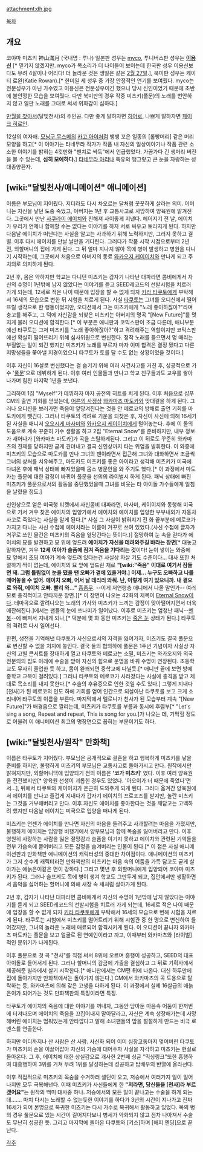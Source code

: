 attachment:dh.jpg

[[목차]]
== 개요 ==
코야마 미츠키 神山滿月 (국내명 : 루나) 일본판 성우는 [[myco]], 투니버스판 성우는 '''[[이용신]]''' [* 믿기지 않겠지만. myco가 목소리가 더 나이들어 보이는데 한국판 성우 이용신보다도 무려 4살이나 어리다! 더 놀라운 것은 생일은 같은 [[2월 27일]].], 북미판 성우는 케이티 로완(Katie Rowan).[* 한미일 세 성우 중 가장 안정적인 연기를 보여줬다. myco는 전문성우가 아닌 가수였고 이용신은 전문성우이긴 했으나 당시 신인이었기 때문에 초반에 불안정한 모습을 보여줬다. 다만 북미판의 경우 작중 미츠키(풀문)의 노래를 번안하지 않고 일판 노래를 그대로 써서 위화감이 심하다.]

[[만월을 찾아서]](달빛천사)의 주인공. 다만 좋게 말하자면 [[히어로]], 나쁘게 말하자면 [[페이크 히로인]].

12살의 여자애. [[모닝구 무스메]]의 [[카고 아이]]처럼 뱅뱅 꼬은 일종의 [롤빵머리] 같은 머리모양을 하고[* 이 이야기는 타네무라 작가가 작품 내 자신의 일상이야기나 작품 관련 소소한 이야기를 밝히는 4컷만화 "펜치로 싹둑"에서 언급했었다. 가끔가다 긴 생머리 버전을 볼 수 있는데, '''심히 모에하다.'''] [[타네무라 아리나]] 특유의 땡그랗고 큰 눈을 자랑하는 성대종양환자.

== [wiki:"달빛천사/애니메이션" 애니메이션] ==
이름은 부모님이 지어줬다. 지더라도 다시 차오르는 달처럼 꿋꿋하게 살라는 의미. 어머니는 자신을 낳던 도중 죽었고, 아버지는 1년 후 교통사고로 사망하여 양육원에 맡겨진다. 그곳에서 만난 [[사쿠라이 에이치]]와 친해져 사이좋게 지낸다. 헤어지기 전 날, 에이치가 우리가 언제나 함께할 수는 없다는 이야기를 하자 서로 싸우고 토라지게 된다. 하지만 다음날 에이치가 떠난다는 사실을 알고는 사과하기 위해 노력하지만, 그러지 못하고 결별. 이후 다시 에이치를 만날 날만을 기다린다. 그러다가 작품 시작 시점으로부터 2년 전, 외할머니의 집에 가게 된다. 그 뒤 얼마 지나지 않아 목에 병이 발생하고 병원을 다니기 시작하는데, 그곳에서 처음으로 아버지의 동료 [[와카오지 케이이치]]와 만나게 되고 주치의로 의지하게 된다.

2년 후, 몸은 약하지만 학교는 다니던 미츠키는 갑자기 나타난 대파라면 콤비에게서 자신의 수명이 1년밖에 남지 않았다는 이야기를 듣고 SEED레코드의 선발시험을 치르러 가게 되는데, 12세로 적은 나이 때문에 입장을 할 수 없게 되자 [[키라 타쿠토]]에게 부탁해서 16세의 모습으로 변한 뒤 시험을 치르게 된다. 사실 [[타쿠토]]는 그녀를 오디션에서 떨어뜨릴 생각으로 한 행동이었지만, 오디션에서 그는 미츠키에게 "노래 좋아하잖아?"라며 충고를 해주고, 그 덕에 자신감을 되찾은 미츠키는 아버지의 명곡 "[New Future]"를 멋지게 불러 오디션에 합격한다.[* 이 부분은 애니판과 코믹스판이 조금 다른데, 애니부분에선 타쿠토는 그저 미츠키를 "노래 좋아하잖아?"하고 격려해주는 역할이지만 코믹스판에선 확실히 떨어뜨리기 위해 심사위원으로 변신한다. 정작 노래를 들으면서 멍 때리는 부질없는 일이 되긴 했지만 미츠키가 노래를 부르자 마자 이미 합격은 결정 됐다고 다른 지망생들을 쫓아낼 지경이었으니 타쿠토가 토를 달 수도 없는 상황이었을 것이다.]

이후 자신이 16살로 변신했다는 걸 숨기기 위해 여러 사건사고를 거친 후, 성공적으로 가수 '[[풀문]]'으로 데뷔하게 된다. 이후 여러 인물들과 만나고 학교 친구들과도 교우를 쌓아나가며 힘찬 마지막 1년을 보낸다.

그리하여 1집 "Myself"가 데뷔하자 마자 공전의 히트를 치게 된다. 이후 처음으로 샴푸 CM의 출연 기회를 얻었는데, [[어른의 사정]]상 [[와카마츠 마도카]]와 맞대결을 하게 된다. 그러나 오디션을 보러가면 죽음이 앞당겨진다는 것을 안 메로코의 방해로 출연 기회를 마도카에게 뺏긴다. 그러나 타쿠토의 격려로 기운을 되찾은 후, 자신이 사신에 의해 16세가 된 사실을 매니저 [[오오시게 마사미]]와 [[와카오지 케이이치]]에게 털어놓는다. 후에 이 둘의 도움으로 계속 꾸준히 가수 생활을 하고 2집 "Eternal Snow"를 준비하지만, 내부 정보가 새어나가 [와카마츠 마도카]가 곡을 스틸하게된다. 그리고 이 뒤로도 꾸준히 와카마츠의 견제를 당하지만 굳게 견뎌내고 결국 신인상까지 타는 위엄을 발휘한다. 이 와중에 미츠키의 모습으로 마도카를 만나 그녀의 팬이라면서 접근해 그녀와 대화하면서 조금씩 그녀의 상처를 치유해주고, 마도카도 미츠키를 좋은 아이라고 생각해 미츠키가 미국에 다녀온 후에 패닉 상태에 빠져있을때 몸소 병문안을 와 주기도 했다.[* 이 과정에서 마도카는 풀문에 대한 감정이 바뀌어 풀문을 선의의 라이벌시 하게 된다. 패닉 상태에 빠진 미츠키가 풀문으로서의 활동을 중단했었을때 그녀를 비웃는 타 아이돌 가수들에게 일침을 날렸을 정도.]

신인상으로 얻은 미국행 티켓에서 사신콤비 대파라면, 마사미, 케이이치와 동행해 미국으로 가서 겨우 찾은 에이치의 입양가에서 에이치와 에이치를 입양한 부부내외가 자동차 사고로 죽었다는 사실을 알게 된다.[* 사실 그 사실이 밝혀지기 전 화 끝부분에 메로코가 가지고 다니는 사신 수첩에 에이치라는 이름이 거꾸로 쓰여 있었다.(사신 수첩에 글자가 거꾸로 쓰인 물건은 미츠키의 죽음을 앞당긴다는 뜻이다.)] 절망하여 눈 속을 걷다가 에이치의 묘를 발견하고 묘 위에 엎드려 '''에이치가 자신을 데려와주길 바라는 장면'''[* 대놓고 말하자면, 겨우 '''12세 여아가 슬픔에 잠겨 죽음을 기다리는 것'''이다! 눈이 쌓이는 와중에 묘 앞에서 초딩 여아가 계속 엎드려 있다는건 사실상 자살 기도 수준이다... 대사 또한 처절하기 짝이 없는데, 에이치의 묘 앞에 엎드린 채로 '''"[wiki:"죽음" 이대로 여기서 잠들면 돼. 그럼 틀림없이 눈을 떴을 땐 오빠가 곁에 있을거야.] 이제... 누구도 오빠하고 나를 떼어놓을 수 없어. 에이치 오빠, 어서 날 데리러 와줘. 난, 이렇게 여기 있으니까. 내 곁으로 와줘, 에이치 오빠. 빨리 와..."''' [[흠좀무]]. --이게 저연령층 애니에서 나올 말인가-- 여러모로 충격적이고 안타까운 장면.][* 이 장면이 나오는 42화의 제목이 [[Eternal Snow]]이다. 테마곡으로 깔려나오는 노래의 가사와 미츠키가 느끼는 감정이 맞아떨어지면서 더욱 애잔해진다.]에서는 팬들의 눈에 쓰나미가 일어났다. 이후로 미츠키는 엄청난 패닉--[[멘붕]]--에 빠져서 지내게 되나,[* 덕분에 몇 화 동안 미츠키는 [[죽은 눈]] 상태가 된다.] 타쿠토의 격려로 다시 일어선다.

한편, 생전을 기억해낸 타쿠토가 사신으로서의 자격을 잃어가자, 미츠키도 결국 풀문으로 변신할 수 없을 처지에 놓인다. 결국 둘의 협의하에 풀문은 1주년 기념이자 사실상 자신의 고별 콘서트를 장대하게 열고 타쿠토와 메로코는 소멸, 미츠키는 와카오지와 외국 전문의의 집도 아래에 수술을 받아 자신의 힘으로 운명을 바꿔 수명이 연장된다. 초등학교도 무사히 졸업한 듯 하고, 몸이 완쾌되면 중학교에 다닐듯.[* 애니판 끝에 보면 방에 중학교 교복이 걸려있다.] 그러나 타쿠토와 메로코가 사라졌다는 사실에 충격을 받고 제대로 목소리를 내지 못한다.[* 수술의 후유증으로 인한 것일 수도 있다.] 그렇게 지내다 [천사]가 된 메로코의 인도 하에 기회를 얻어 인간으로 되살아난 타쿠토를 보고 크게 소리내어 타쿠토의 이름을 부른다. 마지막에서 멜로니가 천사가 된 모습부터 계속 "[New Future]"가 배경음으로 깔리는데, 미츠키가 타쿠토를 부름과 동시에 후렴부[* "Let's sing a song, Repeat and repeat, This is song for you.]가 나오는 데, 기막힐 정도로 어울려 이 애니메이션 최고의 명장면으로 꼽히는 부분이기도 하다.

== [wiki:"달빛천사/원작" 만화책] ==
이름은 타쿠토가 지어줬다. 부모님은 공개적으로 결혼을 하고 행복하게 미츠키를 낳을 준비를 하지만, 불행하게 미츠키의 부모님은 교통사고로 돌아가시고 만다. 원작에서만 밝혀지지만, 외할머니댁에 입양되기 전의 이름은 ''''코가 미츠키'''' 였다. 이후 여러 양육원을 전전했지만[* 양육원 선생이 괴롭힌 경우도 있었다. '아오이가 너 때문에 죽었다'면서...], 뒤에서 타쿠토와 케이이치가 은근히 도와주게 되게 된다. 그러다 옮겨간 양육원에서 에이치를 만나고  즐겁게 지내다가 갑자기 에이치의 프로포즈를 받지만, 놀란 미츠키는 그것을 거부해버리고 만다. 이후 자신도 에이치를 좋아한다는 것을 깨닫고는 고백하려 했지만 다음날 에이치는 미국으로 입양을 떠나게 된다.

미츠키는 언젠가 에이치를 만나면 자신의 마음을 들려주고 사과할려는 마음을 가졌지만, 불행하게 에이치는 입양행 비행기에서 양부모님과 함께 목숨을 잃어버리고 만다. 이후 영원히 사랑하는 사람을 잃은 절망감과 슬픔을 이기지 못하고 에이치와 관련된 기억들을 전부 가슴속에 묻어버리고 모든 감정을 숨겨버리는 인물이 된다.[* 이 점은 사실 애니메이션판과 만화책판 애니메이션의 캐릭터성의 중대한 차이점이다. 애니메이션의 미츠키가 그저 순수계 캐릭터라면 만화책판의 미츠키는 마음 속의 어둠을 가득 담고도 굳게 살아가는 애늙은이같은 면이 강하다.] 그리고 몇년 후 외할머니에게 입양되어 코야마 미츠키가 된다. 그러나 슬프게도 목에 병이 생겨 학교도 그만두게 되고, 집안에서만 생활하면서 음악을 싫어하는 할머니에 의해 새장 속 새처럼 살아가게 된다.

2년 후, 갑자기 나타난 대파라면 콤비에게서 자신의 수명이 1년밖에 남지 않았다는 이야기를 듣게 되고 SEED레코드의 선발시험을 치르러 가게 되는데, 16세로 적은 나이 때문에 입장을 할 수 없게 되자 [[키라 타쿠토]]에게 부탁해서 16세의 모습으로 변해 시험을 치르게 된다. 타쿠토는 시험에서 미츠키를 떨어트리기 위해 시험관 중 한 명으로 변신하여 들어갔지만, 그녀의 놀라운 노래에 매료되어 합격시키게 된다. 이 오디션이 끝나자 와카마츠 마도카는 풀문을 보고 얼굴로 된 연예인이라고 까고, 이때부터 와카마츠와 [라이벌]적인 분위기가 나게된다.

이후 풀문으로 첫 곡 "천사"를 직접 써서 8위에 오르며 흥행이 성공하고, SEED의 대표아이돌로 들어서게 된다. 그러나 할머니의 감금에 가출을 결심하고 그 뒤로 기획사에서 제공해준 빌라에서 살기 시작한다.[* 애니판에서는 CM편 뒤에 나온다. 대신 하루만에 집에 돌아가지만 만화책에서는 돌아가지 않는다.] CM에서 와카마츠의 곡 도용으로 탈락하는 등, 와카마츠에 의해 갖은 고생을 다하게 된다. 이 과정에서 실제 16살급의 애늙은이가 되어가는 것도 만화책판의 특징이라면 특징.

타쿠토가 에이치의 죽음에 대한 이야기를 꺼내자, 그동안 담아둔 마음속 어둠이 한꺼번에 터져나오며 에이치의 죽음을 끄집어내지 말아달라고, 자신은 계속 성장해가는데 사망해버린 에이치는 멈춰있는게 안타깝다고 말해 소녀팬들의 맘을 절절하게 만드는 비극 로맨스를 연출한다.

하지만 어디까지나 산 사람은 산 사람. 사신화 되어 이미 심장고동마저 멎어버린 타쿠토가 미츠키의 손을 이끌어잡아 자신의 가슴에 대어주자 사실을 자각하고 미츠키는 현실로 돌아온다. 그 후, 에이치에 대한 상실감으로 개사한 2번째 싱글 "믹싱링크"또한 흥행하여 대흥행하여 3위를 거쳐 무려 1위를 달성하는데 성공하고 탑배우의 반열에 올라선다. 

이후 직접적으로 미츠키의 목숨을 수거하러 셀던이 오고, 저승에서 여러가지 일이 일어나지만 모두 극복해낸다. 이때 미츠키가 사신들에게 한 '''"저라면, 당신들을 [천사]라 부르겠어요"'''는 원작의 백미 대사중 하나. 저승에서의 모든 일이 끝나고는 수술을 하게 되는데……. 마치 다시는 노래할 수 없는듯한 이야기를 하다가 3년의 시간이 지나가고 진짜 16세가 되어 본명으로 복귀한 미츠키는 다시 가수로 복귀해서 활동하고 있었다. 목의 병의 경우 풀문으로 있는 시간이 길어지다보니 병세가 악화되지 않고 점차 나아져서 수술도 무난히 성공한 듯. 그리고 마지막에 돌아온 타쿠토와 [키스]하며 [해피 엔딩]으로 끝난다.

[[각주]]
